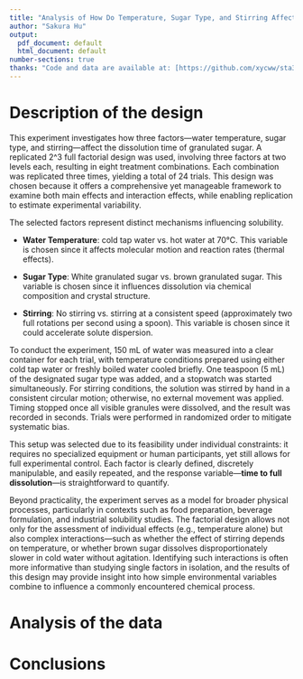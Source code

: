 ```yaml
---
title: "Analysis of How Do Temperature, Sugar Type, and Stirring Affect Sugar Dissolution Time"
author: "Sakura Hu"
output:
  pdf_document: default
  html_document: default
number-sections: true
thanks: "Code and data are available at: [https://github.com/xycww/sta305_sugar](https://github.com/xycww/sta305_sugar)."
---
```

# Description of the design
This experiment investigates how three factors—water temperature, sugar type, and stirring—affect the dissolution time of granulated sugar. A replicated 2^3 full factorial design was used, involving three factors at two levels each, resulting in eight treatment combinations. Each combination was replicated three times, yielding a total of 24 trials. This design was chosen because it offers a comprehensive yet manageable framework to examine both main effects and interaction effects, while enabling replication to estimate experimental variability.

The selected factors represent distinct mechanisms influencing solubility. 

- **Water Temperature**: cold tap water vs. hot water at 70°C. This variable is chosen since it affects molecular motion and reaction rates (thermal effects). 

- **Sugar Type**: White granulated sugar vs. brown granulated sugar. This variable is chosen since it influences dissolution via chemical composition and crystal structure.

- **Stirring**: No stirring vs. stirring at a consistent speed (approximately two full rotations per second using a spoon). This variable is chosen since it could accelerate solute dispersion.

To conduct the experiment, 150 mL of water was measured into a clear container for each trial, with temperature conditions prepared using either cold tap water or freshly boiled water cooled briefly. One teaspoon (5 mL) of the designated sugar type was added, and a stopwatch was started simultaneously. For stirring conditions, the solution was stirred by hand in a consistent circular motion; otherwise, no external movement was applied. Timing stopped once all visible granules were dissolved, and the result was recorded in seconds. Trials were performed in randomized order to mitigate systematic bias.

This setup was selected due to its feasibility under individual constraints: it requires no specialized equipment or human participants, yet still allows for full experimental control. Each factor is clearly defined, discretely manipulable, and easily repeated, and the response variable—**time to full dissolution**—is straightforward to quantify.

Beyond practicality, the experiment serves as a model for broader physical processes, particularly in contexts such as food preparation, beverage formulation, and industrial solubility studies. The factorial design allows not only for the assessment of individual effects (e.g., temperature alone) but also complex interactions—such as whether the effect of stirring depends on temperature, or whether brown sugar dissolves disproportionately slower in cold water without agitation. Identifying such interactions is often more informative than studying single factors in isolation, and the results of this design may provide insight into how simple environmental variables combine to influence a commonly encountered chemical process.

# Analysis of the data

# Conclusions